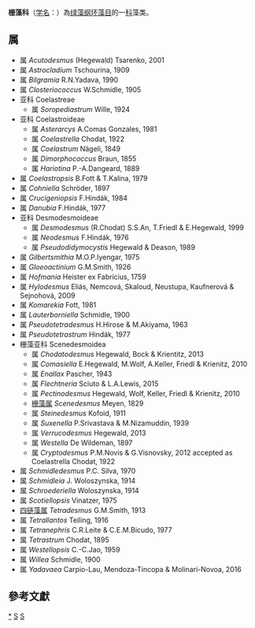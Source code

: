 {{Automatic taxobox
| taxon = Scenedesmaceae 
| authority = Oltmanns, 1904
| subdivision_ranks = 种
| subdivision = 见正文
}}
'''栅藻科'''（[[学名|学名]]：{{lang|la|''Scenedesmaceae''}}）為[[绿藻纲|绿藻纲]][[环藻目|环藻目]]的一[[科|科]]藻类。

==属==
* 属 ''Acutodesmus'' (Hegewald) Tsarenko, 2001
* 属 ''Astrocladium'' Tschourina, 1909
*属 ''Bilgramia'' R.N.Yadava, 1990
*属 ''Closteriococcus'' W.Schmidle, 1905
*亚科 Coelastreae
** 属 ''Soropediastrum'' Wille, 1924
*亚科 Coelastroideae
** 属 ''Asterarcys'' A.Comas Gonzales, 1981
** 属 ''Coelastrella'' Chodat, 1922
** 属 ''Coelastrum'' Nägeli, 1849
** 属 ''Dimorphococcus'' Braun, 1855
** 属 ''Hariotina'' P.-A.Dangeard, 1889
*属 ''Coelastropsis'' B.Fott & T.Kalina, 1979
*属 ''Cohniella'' Schröder, 1897
*属 ''Crucigeniopsis'' F.Hindák, 1984
*属 ''Danubia'' F.Hindák, 1977
*亚科 Desmodesmoideae
** 属 ''Desmodesmus'' (R.Chodat) S.S.An, T.Friedl & E.Hegewald, 1999
** 属 ''Neodesmus'' F.Hindák, 1976
** 属 ''Pseudodidymocystis'' Hegewald & Deason, 1989
*属 ''Gilbertsmithia'' M.O.P.Iyengar, 1975
*属 ''Gloeoactinium'' G.M.Smith, 1926
*属 ''Hofmania'' Heister ex Fabricius, 1759
*属 ''Hylodesmus'' Eliás, Nemcová, Skaloud, Neustupa, Kaufnerová & Sejnohová, 2009
*属 ''Komarekia'' Fott, 1981
*属 ''Lauterborniella'' Schmidle, 1900
*属 ''Pseudotetradesmus'' H.Hirose & M.Akiyama, 1963
*属 ''Pseudotetrastrum'' Hindák, 1977
* 栅藻亚科 Scenedesmoidea
** 属 ''Chodatodesmus'' Hegewald, Bock & Krientitz, 2013
** 属 ''Comasiella'' E.Hegewald, M.Wolf, A.Keller, Friedl & Krienitz, 2010
** 属 ''Enallax'' Pascher, 1943
** 属 ''Flechtneria'' Sciuto & L.A.Lewis, 2015
** 属 ''Pectinodesmus'' Hegewald, Wolf, Keller, Friedl & Krienitz, 2010
** [[栅藻属|栅藻属]] ''Scenedesmus'' Meyen, 1829
** 属 ''Steinedesmus'' Kofoid, 1911
** 属 ''Suxenella'' P.Srivastava & M.Nizamuddin, 1939
** 属 ''Verrucodesmus'' Hegewald, 2013
** 属 ''Westella'' De Wildeman, 1897
** 属 ''Cryptodesmus'' P.M.Novis & G.Visnovsky, 2012 accepted as Coelastrella Chodat, 1922
*属 ''Schmidledesmus'' P.C. Silva, 1970
*属 ''Schmidleia'' J. Woloszynska, 1914
*属 ''Schroederiella'' Woloszynska, 1914
*属 ''Scotiellopsis'' Vinatzer, 1975
* [[四链藻属|四链藻属]] ''Tetradesmus'' G.M.Smith, 1913
*属 ''Tetrallantos'' Teiling, 1916
*属 ''Tetranephris'' C.R.Leite & C.E.M.Bicudo, 1977
*属 ''Tetrastrum'' Chodat, 1895
*属 ''Westellopsis'' C.-C.Jao, 1959
*属 ''Willea'' Schmidle, 1900
*属 ''Yadavaea'' Carpio-Lau, Mendoza-Tincopa & Molinari-Novoa, 2016

==參考文獻==
{{reflist}}

{{taxonbar}}

[[Category:_栅藻科|*]]
[[Category:_1904年描述的分类群|S]]
[[Category:_环藻目|S]]